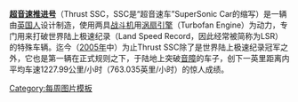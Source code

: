 '''[[超音速推进号]]'''（Thrust SSC，SSC是“超音速车”SuperSonic Car的缩写）是一辆由[[英国人]]设计制造，使用两具[[战斗机]]用[[涡扇引擎]]（Turbofan Engine）为动力，专门用来打破世界陆上极速纪录（Land Speed Record，因此经常被简称为LSR）的特殊车辆。迄今（[[2005年]]中）为止Thrust SSC除了是世界陆上极速纪录冠军之外，它也是第一辆在正式规则之下，于陆地上突破[[音障]]的车子，创下一英里距离内平均车速1227.99公里/小时（763.035英里/小时）的惊人成绩。
<noinclude>[[Category:每周图片模板]]</noinclude>